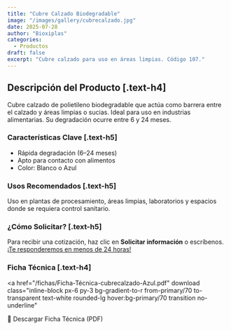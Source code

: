 ```yaml
---
title: "Cubre Calzado Biodegradable"
image: "/images/gallery/cubrecalzado.jpg"
date: 2025-07-28
author: "Bioxiplas"
categories:
  - Productos
draft: false
excerpt: "Cubre calzado para uso en áreas limpias. Código 107."
---
```


## Descripción del Producto [.text-h4]

Cubre calzado de polietileno biodegradable que actúa como barrera entre el calzado y áreas limpias o sucias. Ideal para uso en industrias alimentarias. Su degradación ocurre entre 6 y 24 meses.

### Características Clave [.text-h5]

- Rápida degradación (6–24 meses)  
- Apto para contacto con alimentos  
- Color: Blanco o Azul

### Usos Recomendados [.text-h5]

Uso en plantas de procesamiento, áreas limpias, laboratorios y espacios donde se requiera control sanitario.

### ¿Cómo Solicitar? [.text-h5]

Para recibir una cotización, haz clic en **Solicitar información** o escríbenos. <u>¡Te responderemos en menos de 24 horas!</u>


### Ficha Técnica [.text-h4]
<a
  href="/fichas/Ficha-Técnica-cubrecalzado-Azul.pdf"
  download
  class="inline-block px-6 py-3 bg-gradient-to-r from-primary/70 to-transparent text-white rounded-lg hover:bg-primary/70 transition no-underline"
>
  📄 Descargar Ficha Técnica (PDF)
</a>
